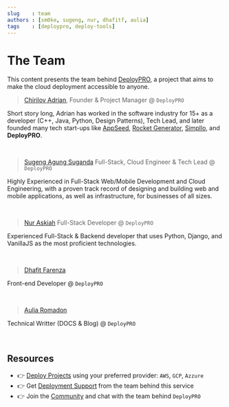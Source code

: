 ```yaml
---
slug    : team
authors : [sm0ke, sugeng, nur, dhafitf, aulia]
tags    : [deploypro, deploy-tools]
---
```

# The Team 

This content presents the team behind [DeployPRO](https://deploypro.dev/), a project that aims to make the cloud deployment accessible to anyone. 

<!--truncate-->

> [Chirilov Adrian](https://www.linkedin.com/in/adi-chirilov/), Founder & Project Manager @ `DeployPRO`

Short story long, Adrian has worked in the software industry for 15+ as a developer (C++, Java, Python, Design Patterns), Tech Lead, 
and later founded many tech start-ups like [AppSeed](https://appseed.us/), [Rocket Generator](https://app-generator.dev/), [Simpllo](https://www.simpllo.com/), and **DeployPRO**. 

<br />

> [Sugeng Agung Suganda](https://github.com/sgnd) Full-Stack, Cloud Engineer & Tech Lead @ `DeployPRO`

Highly Experienced in Full-Stack Web/Mobile Development and Cloud Engineering, with a proven track record of designing and building web and mobile applications, as well as infrastructure, for businesses of all sizes.

<br />

> [Nur Askiah](https://github.com/nuraskiah) Full-Stack Developer @ `DeployPRO`

Experienced Full-Stack & Backend developer that uses Python, Django, and VanillaJS as the most proficient technologies.

<br />

> [Dhafit Farenza](https://github.com/dhafitf) 

Front-end Developer @ `DeployPRO`

<br />

> [Aulia Romadon](https://github.com/auliaromadon)

Technical Writter (DOCS & Blog) @ `DeployPRO`

<br />

## Resources

- 👉 [Deploy Projects](https://deploypro.dev/) using your preferred provider: `AWS`, `GCP`, `Azzure`
- 👉 Get [Deployment Support](https://deploypro.dev/support/) from the team behind this service
- 👉 Join the [Community](https://discord.gg/qQhjQZhnur) and chat with the team behind `DeployPRO`